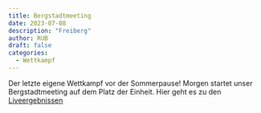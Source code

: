 ```yaml
---
title: Bergstadtmeeting
date: 2023-07-08
description: "Freiberg"
author: RUB
draft: false
categories: 
  - Wettkampf
---
```


Der letzte eigene Wettkampf vor der
Sommerpause! Morgen startet unser Bergstadtmeeting auf dem Platz der Einheit.
Hier geht es zu den
[Liveergebnissen](www.cosa-software.de/Veranstaltungen/2023033)